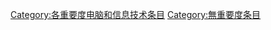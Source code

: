 {{catmore1|[[Wikipedia:电脑和信息技术专题|Wikipedia:电脑和信息技术专题]]}}
{{Articles by Importance|topic=电脑和信息技术|project=电脑和信息技术|format=TOC}}
{{emptycat}}

[[Category:各重要度电脑和信息技术条目|Category:各重要度电脑和信息技术条目]]
[[Category:無重要度条目|Category:無重要度条目]]